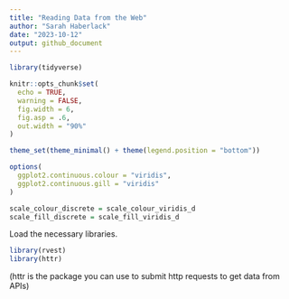 ```yaml
---
title: "Reading Data from the Web"
author: "Sarah Haberlack"
date: "2023-10-12"
output: github_document
---
```


```r
library(tidyverse)

knitr::opts_chunk$set(
  echo = TRUE,
  warning = FALSE,
  fig.width = 6,
  fig.asp = .6,
  out.width = "90%"
)

theme_set(theme_minimal() + theme(legend.position = "bottom"))

options(
  ggplot2.continuous.colour = "viridis",
  ggplot2.continuous.gill = "viridis"
)

scale_colour_discrete = scale_colour_viridis_d
scale_fill_discrete = scale_fill_viridis_d
```

Load the necessary libraries.

```r
library(rvest)
library(httr)
```

(httr is the package you can use to submit http requests to get data from APIs)


